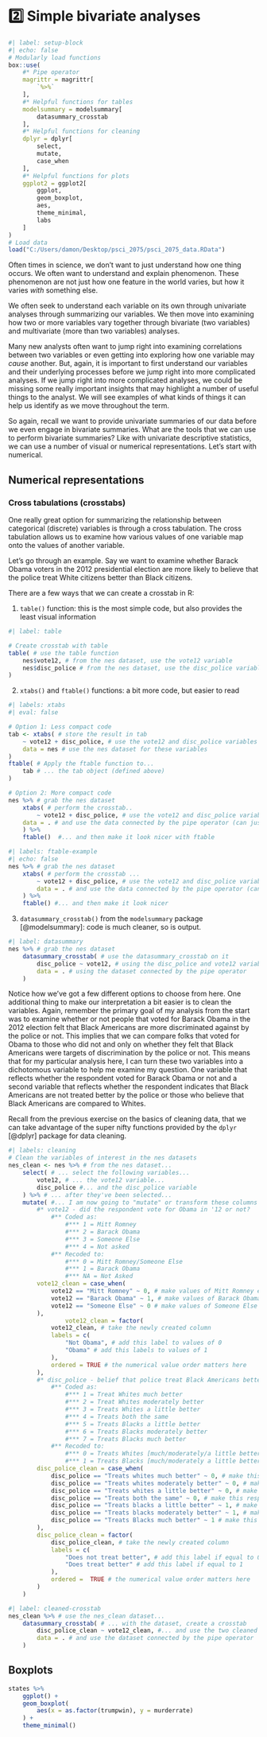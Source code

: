 # 2️⃣ Simple bivariate analyses

```r
#| label: setup-block
#| echo: false
# Modularly load functions
box::use(
    #* Pipe operator
    magrittr = magrittr[
        `%>%`
    ],
    #* Helpful functions for tables
    modelsummary = modelsummary[
        datasummary_crosstab
    ],
    #* Helpful functions for cleaning
    dplyr = dplyr[
        select,
        mutate,
        case_when
    ],
    #* Helpful functions for plots
    ggplot2 = ggplot2[
        ggplot,
        geom_boxplot,
        aes,
        theme_minimal,
        labs
    ]
)
# Load data
load("C:/Users/damon/Desktop/psci_2075/psci_2075_data.RData")
```

Often times in science, we don't want to just understand how one thing occurs. We often want to understand and explain phenomenon. These phenomenon are not just how one feature in the world varies, but how it varies *with* something else.

We often seek to understand each variable on its own through univariate analyses through summarizing our variables. We then move into examining how two or more variables vary together through bivariate (two variables) and multivariate (more than two variables) analyses.

Many new analysts often want to jump right into examining correlations between two variables or even getting into exploring how one variable may *cause* another. But, again, it is important to first understand our variables and their underlying processes before we jump right into more complicated analyses. If we jump right into more complicated analyses, we could be missing some really important insights that may highlight a number of useful things to the analyst. We will see examples of what kinds of things it can help us identify as we move throughout the term.

So again, recall we want to provide univariate summaries of our data before we even engage in bivariate summaries. What are the tools that we can use to perform bivariate summaries? Like with univariate descriptive statistics, we can use a number of visual or numerical representations. Let's start with numerical.

## Numerical representations

### Cross tabulations (crosstabs)

One really great option for summarizing the relationship between categorical (discrete) variables is through a cross tabulation. The cross tabulation allows us to examine how various values of one variable map onto the values of another variable.

Let's go through an example. Say we want to examine whether Barack Obama voters in the 2012 presidential election are more likely to believe that the police treat White citizens better than Black citizens.

There are a few ways that we can create a crosstab in R:

1. `table()` function: this is the most simple code, but also provides the least visual information

```r
#| label: table

# Create crosstab with table
table( # use the table function
    nes$vote12, # from the nes dataset, use the vote12 variable
    nes$disc_police # from the nes dataset, use the disc_police variable
)
```

2. `xtabs()` and `ftable()` functions: a bit more code, but easier to read
```r
#| labels: xtabs
#| eval: false

# Option 1: Less compact code
tab <- xtabs( # store the result in tab
    ~ vote12 + disc_police, # use the vote12 and disc_police variables
    data = nes # use the nes dataset for these variables
)
ftable( # Apply the ftable function to...
    tab # ... the tab object (defined above)
)

# Option 2: More compact code
nes %>% # grab the nes dataset
    xtabs( # perform the crosstab..
        ~ vote12 + disc_police, # use the vote12 and disc_police variables
    data = . # and use the data connected by the pipe operator (can just use .)
    ) %>%
    ftable()  #... and then make it look nicer with ftable
```

```r
#| labels: ftable-example
#| echo: false
nes %>% # grab the nes dataset
    xtabs( # perform the crosstab ...
        ~ vote12 + disc_police, # use the vote12 and disc_police variable
        data = . # and use the data connected by the pipe operator (can just use .)
    ) %>%
    ftable() #... and then make it look nicer
```

3. `datasummary_crosstab()` from the `modelsummary` package [@modelsummary]: code is much cleaner, so is output.

```r
#| label: datasummary
nes %>% # grab the nes dataset
    datasummary_crosstab( # use the datasummary_crosstab on it
        disc_police ~ vote12, # using the disc_police and vote12 variables
        data = . # using the dataset connected by the pipe operator
    )
```

Notice how we've got a few different options to choose from here. One additional thing to make our interpretation a bit easier is to clean the variables. Again, remember the primary goal of my analysis from the start was to examine whether or not people that voted for Barack Obama in the 2012 election felt that Black Americans are more discriminated against by the police or not. This implies that we can compare folks that voted for Obama to those who did not and only on whether they felt that Black Americans were targets of discrimination by the police or not. This means that for my particular analysis here, I can turn these two variables into a dichotomous variable to help me examine my question. One variable that reflects whether the respondent voted for Barack Obama or not and a second variable that reflects whether the respondent indicates that Black Americans are not treated better by the police or those who believe that Black Americans are compared to Whites.

Recall from the previous exercise on the basics of cleaning data, that we can take advantage of the super nifty functions provided by the `dplyr` [@dplyr] package for data cleaning.

```r
#| labels: cleaning
# Clean the variables of interest in the nes datasets
nes_clean <- nes %>% # from the nes dataset...
    select( # ... select the following variables...
        vote12, # ... the vote12 variable...
        disc_police #... and the disc_police variable
    ) %>% # ... after they've been selected...
    mutate( #... I am now going to "mutate" or transform these columns into a new one
        #* vote12 - did the respondent vote for Obama in '12 or not?
            #** Coded as: 
                #*** 1 = Mitt Romney
                #*** 2 = Barack Obama
                #*** 3 = Someone Else
                #*** 4 = Not asked
            #** Recoded to:
                #*** 0 = Mitt Romney/Someone Else
                #*** 1 = Barack Obama
                #*** NA = Not Asked
        vote12_clean = case_when(
            vote12 == "Mitt Romney" ~ 0, # make values of Mitt Romney equal to 0
            vote12 == "Barack Obama" ~ 1, # make values of Barack Obama equal to 1
            vote12 == "Someone Else" ~ 0 # make values of Someone Else equal to 0
        ),
                vote12_clean = factor(
            vote12_clean, # take the newly created column
            labels = c(
                "Not Obama", # add this label to values of 0
                "Obama" # add this labels to values of 1
            ),
            ordered = TRUE # the numerical value order matters here
        ),
        #* disc_police - belief that police treat Black Americans better than Whites
            #** Coded as:
                #*** 1 = Treat Whites much better
                #*** 2 = Treat Whites moderately better
                #*** 3 = Treats Whites a little better
                #*** 4 = Treats both the same 
                #*** 5 = Treats Blacks a little better
                #*** 6 = Treats Blacks moderately better
                #*** 7 = Treats Blacks much better
            #** Recoded to:
                #*** 0 = Treats Whites [much/moderately/a little better]/treats both the same
                #*** 1 = Treats Blacks [much/moderately a little better]
        disc_police_clean = case_when(
            disc_police == "Treats whites much better" ~ 0, # make this response equal to 0
            disc_police == "Treats whites moderately better" ~ 0, # make this response equal to 0
            disc_police == "Treats whites a little better" ~ 0, # make this response equal to 0
            disc_police == "Treats both the same" ~ 0, # make this response equal to 0
            disc_police == "Treats blacks a little better" ~ 1, # make this response equal to 1
            disc_police == "Treats blacks moderately better" ~ 1, # make this response equal to 1
            disc_police == "Treats Blacks much better" ~ 1 # make this response equal to 1
        ),
        disc_police_clean = factor(
            disc_police_clean, # take the newly created column
            labels = c(
                "Does not treat better", # add this label if equal to 0
                "Does treat better" # add this label if equal to 1
            ),
            ordered =  TRUE # the numerical value order matters here
        )
    )
```

```r
#| label: cleaned-crosstab
nes_clean %>% # use the nes_clean dataset...
    datasummary_crosstab( # ... with the dataset, create a crosstab
        disc_police_clean ~ vote12_clean, #... and use the two cleaned variables
        data = . # and use the dataset connected by the pipe operator
    )
```

## Boxplots
```r
states %>%
    ggplot() +
    geom_boxplot(
        aes(x = as.factor(trumpwin), y = murderrate)
    ) +
    theme_minimal() 
```